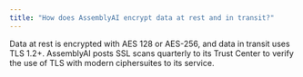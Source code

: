 ```yaml
---
title: "How does AssemblyAI encrypt data at rest and in transit?"
---
```


Data at rest is encrypted with AES 128 or AES-256, and data in transit uses TLS 1.2+. AssemblyAI posts SSL scans quarterly to its Trust Center to verify the use of TLS with modern ciphersuites to its service.
